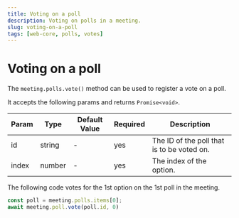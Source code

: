 ```yaml
---
title: Voting on a poll
description: Voting on polls in a meeting.
slug: voting-on-a-poll
tags: [web-core, polls, votes]
---
```


# Voting on a poll

The `meeting.polls.vote()` method can be used to register a vote on a poll.

It accepts the following params and returns `Promise<void>`.

| Param | Type   | Default Value | Required | Description                                |
|-------|--------|---------------|----------|--------------------------------------------|
| id    | string |       -       | yes      | The ID of the poll that is to be voted on. |
| index | number |       -       | yes      | The index of the option.                   |

The following code votes for the 1st option on the 1st poll in the meeting.

```ts
const poll = meeting.polls.items[0];
await meeting.poll.vote(poll.id, 0)
```